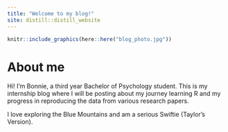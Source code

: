 ```yaml
---
title: "Welcome to my blog!"
site: distill::distill_website
---
```



```r

knitr::include_graphics(here::here("blog_photo.jpg"))
```
     
# About me

Hi! I'm Bonnie, a third year Bachelor of Psychology student. This is my internship blog where I will be posting about my journey learning R and my progress in reproducing the data from various research papers. 

I love exploring the Blue Mountains and am a serious Swiftie (Taylor's Version).